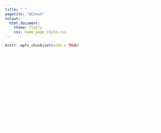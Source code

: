 ```yaml
---
title: " "
pagetite: "QConut"
output: 
  html_document:
    theme: flatly
    css: home_page_style.css
---
```


```r
knitr::opts_chunk$set(echo = TRUE)
```

<head>
<style>
h1 {text-align: center;}
p {text-align: center;}
</style>
</head>

<body>
<br>
<br>
<h1 style="color:white"><b>QConut</b></h1>
<br>
<p style="color:white">An open-source geospatial application to support climate-smart landscape management.</p>
<br>
<p style="color:white">This website includes training material and tutorials for QConut tools.</p>

</body>